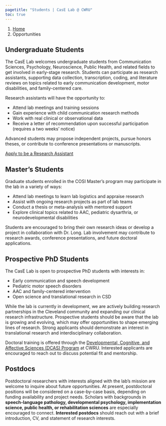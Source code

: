 ```yaml
---
pagetitle: "Students | CasE Lab @ CWRU"
toc: true
---
```


```{=html}
<nav aria-label="breadcrumb">
  <ol class="breadcrumb">
    <li class="breadcrumb-item"><a href="index.html">Home</a></li>
    <li class="breadcrumb-item active" aria-current="page">Opportunities</li>
  </ol>
</nav>
```

## Undergraduate Students
The CasE Lab welcomes undergraduate students from Communication Sciences, Psychology, Neuroscience, Public Health, and related fields to get involved in early-stage research. Students can participate as research assistants, supporting data collection, transcription, coding, and literature reviews on topics related to early communication development, motor disabilities, and family-centered care.

Research assistants will have the opportunity to:

- Attend lab meetings and training sessions
- Gain experience with child communication research methods
- Work with real clinical or observational data
- Receive a letter of recommendation upon successful participation (requires a two weeks' notice)

Advanced students may propose independent projects, pursue honors theses, or contribute to conference presentations or manuscripts.

<a href="mailto:helen.long@case.edu" class="btn btn-primary rounded-pill">Apply to be a Research Assistant</a>

## Master's Students

Graduate students enrolled in the COSI Master's program may participate in the lab in a variety of ways:

- Attend lab meetings to learn lab logistics and appraise research  
- Assist with ongoing research projects as part of lab teams  
- Conduct a thesis or meta-analysis with mentored support  
- Explore clinical topics related to AAC, pediatric dysarthria, or neurodevelopmental disabilities  

Students are encouraged to bring their own research ideas or develop a project in collaboration with Dr. Long. Lab involvement may contribute to research awards, conference presentations, and future doctoral applications.

## Prospective PhD Students

The CasE Lab is open to prospective PhD students with interests in:

- Early communication and speech development  
- Pediatric motor speech disorders  
- AAC and family-centered intervention  
- Open science and translational research in CSD


While the lab is currently in development, we are actively building research partnerships in the Cleveland community and expanding our clinical research infrastructure. Prospective students should be aware that the lab is growing and evolving, which may offer opportunities to shape emerging lines of research. Strong applicants should demonstrate an interest in translational research and interdisciplinary collaboration.

Doctoral training is offered through the [Developmental, Cognitive, and Affective Sciences (DCAS) Program](https://psychsciences.case.edu/graduate/dcas/) at CWRU. Interested applicants are encouraged to reach out to discuss potential fit and mentorship.

## Postdocs

Postdoctoral researchers with interests aligned with the lab’s mission are welcome to inquire about future opportunities. At present, postdoctoral positions will be considered on a case-by-case basis, depending on funding availability and project needs. Scholars with backgrounds in **speech-language pathology, developmental psychology, implementation science, public health, or rehabilitation sciences** are especially encouraged to connect. **Interested postdocs** should reach out with a brief introduction, CV, and statement of research interests.

